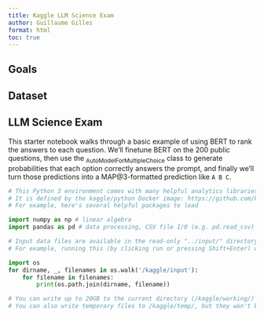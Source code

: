 ```yaml
---
title: Kaggle LLM Science Exam
author: Guillaume Gilles
format: html
toc: true
---
```


## Goals

## Dataset

## LLM Science Exam

This starter notebook walks through a basic example of using BERT to rank the
 answers to each question. We'll finetune BERT on the 200 public questions, then
 use the ~AutoModelForMultipleChoice~ class to generate probabilities that each 
 option correctly answers the prompt, and finally we'll turn those predictions 
 into a MAP@3-formatted prediction like `A B C`.

```python
# This Python 3 environment comes with many helpful analytics libraries installed
# It is defined by the kaggle/python Docker image: https://github.com/kaggle/docker-python
# For example, here's several helpful packages to load

import numpy as np # linear algebra
import pandas as pd # data processing, CSV file I/O (e.g. pd.read_csv)

# Input data files are available in the read-only "../input/" directory
# For example, running this (by clicking run or pressing Shift+Enter) will list all files under the input directory

import os
for dirname, _, filenames in os.walk('/kaggle/input'):
    for filename in filenames:
        print(os.path.join(dirname, filename))

# You can write up to 20GB to the current directory (/kaggle/working/) that gets preserved as output when you create a version using "Save & Run All" 
# You can also write temporary files to /kaggle/temp/, but they won't be saved outside of the current session
```
